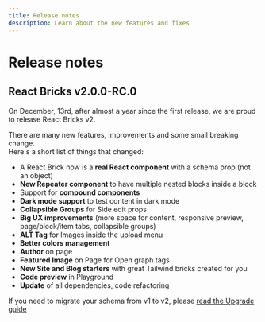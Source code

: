 ```yaml
---
title: Release notes
description: Learn about the new features and fixes
---
```


# Release notes

## React Bricks v2.0.0-RC.0

On December, 13rd, after almost a year since the first release, we are proud to release React Bricks v2.

There are many new features, improvements and some small breaking change.  
Here's a short list of things that changed:
- A React Brick now is a **real React component** with a schema prop (not an object)
- **New Repeater component** to have multiple nested blocks inside a block
- Support for **compound components**
- **Dark mode support** to test content in dark mode
- **Collapsible Groups** for Side edit props
- **Big UX improvements** (more space for content, responsive preview, page/block/item tabs, collapsible groups)
- **ALT Tag** for Images inside the upload menu
- **Better colors management**
- **Author** on page
- **Featured Image** on Page for Open graph tags
- **New Site and Blog starters** with great Tailwind bricks created for you
- **Code preview** in Playground
- **Update** of all dependencies, code refactoring

If you need to migrate your schema from v1 to v2, please [read the Upgrade guide](/upgrade-guide)